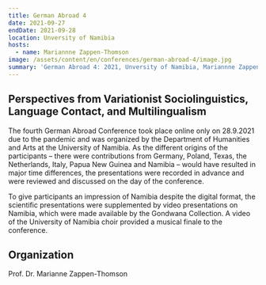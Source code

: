 ```yaml
---
title: German Abroad 4
date: 2021-09-27
endDate: 2021-09-28
location: Unversity of Namibia
hosts:
  - name: Mariannne Zappen-Thomson
image: /assets/content/en/conferences/german-abroad-4/image.jpg
summary: 'German Abroad 4: 2021, Unversity of Namibia, Mariannne Zappen-Thomson'
---
```

## Perspectives from Variationist Sociolinguistics, Language Contact, and Multilingualism

The fourth German Abroad Conference took place online only on 28.9.2021 due to the pandemic and was organized by the Department of Humanities and Arts at the University of Namibia.  As the different origins of the participants – there were contributions from Germany, Poland, Texas, the Netherlands, Italy, Papua New Guinea and Namibia – would have resulted in major time differences, the presentations were recorded in advance and were reviewed and discussed on the day of the conference.

To give participants an impression of Namibia despite the digital format, the scientific presentations were supplemented by video presentations on Namibia, which were made available by the Gondwana Collection. A video of the University of Namibia choir provided a musical finale to the conference.

## Organization

Prof. Dr. Marianne Zappen-Thomson
